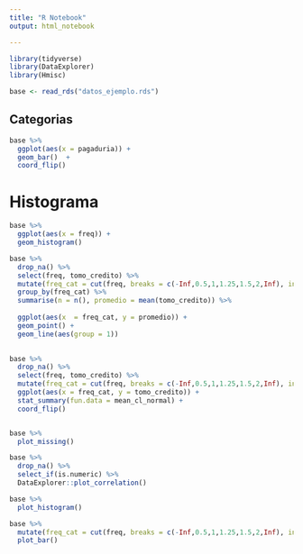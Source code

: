 ```yaml
---
title: "R Notebook"
output: html_notebook

---
```


```r

library(tidyverse)
library(DataExplorer)
library(Hmisc)

base <- read_rds("datos_ejemplo.rds")


```



## Categorias

```r

base %>% 
  ggplot(aes(x = pagaduria)) +
  geom_bar()  +
  coord_flip()

```

# Histograma

```r

base %>% 
  ggplot(aes(x = freq)) +
  geom_histogram()

```



```r


base %>% 
  drop_na() %>% 
  select(freq, tomo_credito) %>% 
  mutate(freq_cat = cut(freq, breaks = c(-Inf,0.5,1,1.25,1.5,2,Inf), include.lowest = T)) %>% 
  group_by(freq_cat) %>% 
  summarise(n = n(), promedio = mean(tomo_credito)) %>% 
  
  ggplot(aes(x  = freq_cat, y = promedio)) +
  geom_point() +
  geom_line(aes(group = 1))
  

```



```r


base %>% 
  drop_na() %>% 
  select(freq, tomo_credito) %>% 
  mutate(freq_cat = cut(freq, breaks = c(-Inf,0.5,1,1.25,1.5,2,Inf), include.lowest = T)) %>% 
  ggplot(aes(x = freq_cat, y = tomo_credito)) +
  stat_summary(fun.data = mean_cl_normal) +
  coord_flip()



```



```r

base %>% 
  plot_missing()


```


```r

base %>% 
  drop_na() %>% 
  select_if(is.numeric) %>% 
  DataExplorer::plot_correlation()


```


```r

base %>% 
  plot_histogram()

```



```r

base %>% 
  mutate(freq_cat = cut(freq, breaks = c(-Inf,0.5,1,1.25,1.5,2,Inf), include.lowest = T)) %>% 
  plot_bar()

```

